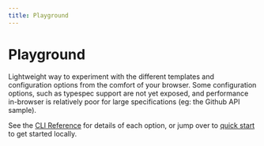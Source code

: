 ```yaml
---
title: Playground
---
```



# Playground
Lightweight way to experiment with the different templates and configuration options from the comfort of your browser.
Some configuration options, such as typespec support are not yet exposed, and performance in-browser is relatively poor for large specifications (eg: the Github API sample).

See the [CLI Reference](/reference/cli-options) for details of each option, or jump over to [quick start](/getting-started/quick-start) to get started locally.

<Playground />
